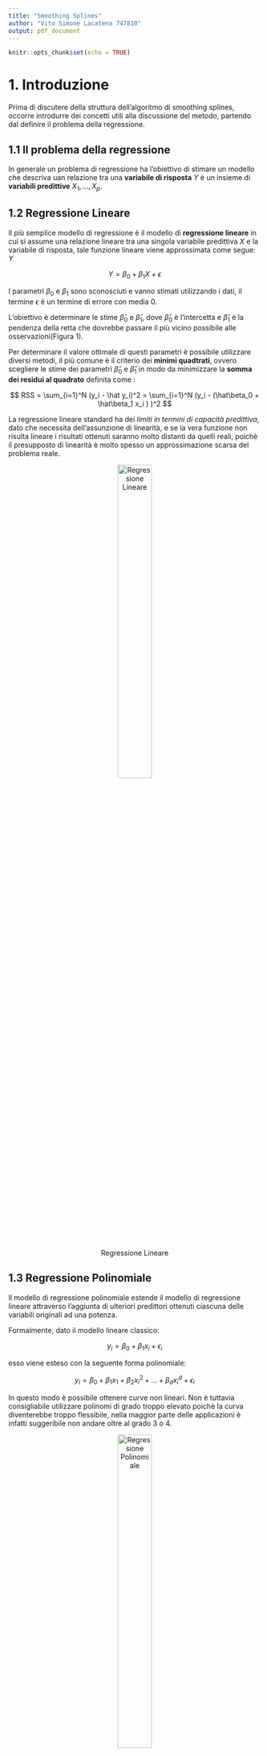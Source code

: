 ```yaml
---
title: "Smoothing Splines"
author: "Vito Simone Lacatena 747810"
output: pdf_document
---
```


```r
knitr::opts_chunk$set(echo = TRUE)
```

# 1. Introduzione
Prima di discutere della struttura dell'algoritmo di smoothing splines, occorre introdurre dei concetti utili alla discussione del metodo, partendo dal definire il problema della regressione.

## 1.1 Il problema della regressione
<p>In generale un problema di regressione ha l'obiettivo di stimare un modello che descriva uan relazione  tra una **variabile di risposta** $Y$  è un insieme di **variabili predittive**  $X_1,...,X_p$.</p>


## 1.2 Regressione Lineare
<p> Il più semplice modello di regressione è il modello di **regressione lineare** in cui si assume una relazione lineare tra una singola variabile predittiva $X$ e la variabile di risposta, tale funzione lineare viene approssimata come segue: $Y$</p>
$$
Y = \beta_0  + \beta_1 X +  \epsilon
$$

<p>I parametri  $\beta_0$  e $\beta_1$ sono sconosciuti e vanno stimati utilizzando i dati, il termine $\epsilon$ è un termine di errore con media 0.</p>
<p>L'obiettivo è determinare le stime $\hat\beta_0$ e $\hat\beta_1$, dove $\hat\beta_0$ è l'intercetta e $\hat\beta_1$ è la pendenza della retta che dovrebbe passare il più vicino possibile alle osservazioni(Figura 1).</p>
<p>Per determinare il valore ottimale di questi parametri è possibile utilizzare diversi metodi,  il più comune è il criterio dei **minimi quadtrati**, ovvero scegliere le stime dei parametri $\hat\beta_0$  e $\hat\beta_1$ in modo da  minimizzare la **somma dei residui al quadrato**  definita come :</p>
$$
RSS = \sum_{i=1}^N (y_i - \hat y_i)^2 = \sum_{i=1}^N (y_i - (\hat\beta_0 +    \hat\beta_1 x_i ) )^2
$$


<p> La regressione lineare standard ha dei *limiti in termini di capacità predittiva*, dato che necessita dell'assunzione di linearità, e se la vera funzione  non risulta lineare i risultati ottenuti saranno molto distanti da quelli reali, poichè il presupposto di linearità è molto spesso un approssimazione scarsa del problema reale. </p>



<center>

![Regressione Lineare](./doc/img/linear-regression.png){width=40%}

</center>





## 1.3 Regressione Polinomiale
<p> Il modello di regressione polinomiale estende il modello di regressione lineare attraverso l'aggiunta di ulteriori predittori ottenuti ciascuna delle variabili originali ad una potenza.</p>
<p>Formalmente, dato il modello lineare classico: </p>

$$
y_i = \beta_0  + \beta_1 x_i +  \epsilon_i
$$

<p>esso viene esteso con  la seguente forma polinomiale:</p>


$$
y_i = \beta_0  + \beta_1 x_1 + \beta_2 x_i^2 +  ... + \beta_d x_i^d + \epsilon_i
$$
<p> In questo modo è possibile ottenere curve non lineari. Non è tuttavia consigliabile utilizzare polinomi di grado troppo elevato poichè la curva diventerebbe troppo flessibile, nella maggior parte delle applicazioni è infatti suggeribile non andare oltre al grado 3 o 4.</p>


<center>

![Regressione Polinomiale](./doc/img/poly-regression.png){width=40%}

</center>
## 1.4 Funzioni  a gradino
<p>In alcune applicazioni, anche la regressione polinomiale può essere considerata  limitata, tale limite  è dato dalla loro natura globale: *determinare dei coefficienti per ottenere una specifica  forma funzionale in una regione può far sì che la funzione assuma una forma troppo irregolare in regioni distanti*.</p>
<p> Un modo per superare questo limite  è quello di  utilizzare delle **funzioni a gradino**.</p>
<p>Tali funzioni dividono l'intervallo dei valori in $K$ bins distinti creando un insieme di valori di soglia ( detti anche **cutpoints**) $c_1 ,c_2, ..., c_k$ e per ogni bin si va ad adattare una funzione costante, avremo quindi una funzione costante a tratti: </p>

$$
y_i = \beta_0  + \beta_1 C_1(x_i) + \beta_2 C_2(x_i) +  ... + \beta_k C_k(x_i)  + \epsilon_i
$$


dove $C_j$ con $j = 1...k$ è una funzione che assume valore 1 se $c_{j-1}< x_i < c_j$ altrimenti 0.

## 1.5 Funzioni base

<p>I modelli di regressione polinomiali e funzoni a scalini sono casi particolari di un framework generico di funzioni base, in cui si va ad adattare il seguente modello:</p>

$$
y_i = \beta_0  + \beta_1 b_1(x_i) + \beta_2 b_2(x_i) +  ... + \beta_k b_k(x_i)  + \epsilon_i
$$

<p>dove $b_j(.)$ sono funzioni base scelte in anticipo.</p>
<p>Questo significa che è possibile rivedere i casi precedenti come istanze di questo generico modello, ovvero:</p>
* regressione polinomiale : $b_j(x_i) = x_i^j$ ;
* funzioni a scalini  : $b_j(x_i) = C_j(x_i)$ ;


## 1.6  Regressione polinomiale a tratti e Spline 
<p><p>Esiste una classe  di funzioni base che estende l' approccio che di regressione polinomiale e la regressione constante a tratti.</p>

<p>**Idea**: Invece di adattare un polinomio di grado elevato su l'intero intervallo dei valori della variabile predittrice $X$ ,si potrebbe pensare di utilizzare una  funzione polinomiale a tratti, dividendo il dominio di X in intervalli contigui e rappresentando f con un polinomio di grado inferiore separato in ogni intervallo.</p>
<p>Tale approccio è chiamato  **regressione polinomiale a tratti**.</p>
<p>**Esempio**: Se si considerano polinomi di terzo grado e si divide l'intervallo originale X sul punto $c$, avremmo due cubiche con differenti coefficenti:

![](./doc/img/cubicsplines.PNG){width=50%}
  
<p>In questo caso si adatterano due diversi polinomi con i propri coefficenti, il punto $c$ dell'intervallo in cui si passa da un polinomio ad un altro è chiamatato **nodo** ( o **knot** ).</p>


**Osservazione**: con $K$ nodi si avranno $K+1$ polinomi.

<p> I **gradi di libertà** per questo esempio sono 8, per gradi di libertà si intende il numero di parametri liberi (come il numero dei coefficenti in una funzione polinomiale), nell'esempio precedente il numero di gradi di libertà è quattro per ogni polinomio (poichè di grado 3), quindi in tutto otto.</p>

### 1.6.1 Vincoli di continuità

<center>

  ![Differenze con diversi livelli di continuità](./doc/img/disc){width=50%}

</center>

<br>
<p> Per avere una curva che non sia troppo flessibile e non appaia discontinua nel passaggio da un intervallo all'altro è importante
aggiungere tre vincoli: la **funzione deve essere continua** e  la **derivata prima e seconda dei polinomi a tratti devono essere continue**, in questo modo non solo il polinomio a tratti sarà continuo ma sarà anche smussato (Figura 3).</p>
<p>Ad ogni vincolo  il numero di gradi di libertà si riduce di 1, in questo modo i gradi libertà del polinomio di grado 3 visto prima si riducono a 5.</p>


### 1.6.2 Spline
<p>Una **spline di ordine** $d$ con nodi $c_j$, $j=1,...,K$ *è un polinomio a tratti di ordine $d$ avente derivate continue sino all' ordine $d-1$.*</p>

<p>Le spline più utilizzate sono le **spline cubiche**,  con $K$ nodi utilizzano $K+4$ gradi di libertà e sono due volte differenziabile nell'intero intervallo X. Questo tipo di spline sono popolari perchè risulta  difficile all'occhio umano individuare una  discontinuità ai nodi.</p>

### 1.6.3 Basi della Spline
<p> Una regressione spline può essere rappresentata in termini di basi di funzioni.</p>
<p>**Caso semplice:** regressione spline lineare con grado $d = 1$ e $K = 1$ nodi</p>

$$
y_i = \beta_0  + \beta_1 b_1(x_i) +  \beta_2 b_2(x_i)  + \epsilon_i
$$

dove $b_1(x) =  x$ e successivamente si usano funzioni  base troncate

![](./doc/img/lineartrunc.PNG){width=40%}


Se $x_i \le c$ allora $(x_i - c)_+ = 0$ e 
$y_i$ = $\beta_0$  + $\beta_1 x_i   + \epsilon_i$

Se $x_i > c$ allora $(x_i - c)_+ = (x_i - c)$ e 
$y_i$ = $\beta_0$  + $\beta_1 x_i  + \beta_2(x_i - c) + \epsilon_i$

<p>**Caso generale:** regressione spline di grado $d$  e $K$ nodi</p>

$y_i$ = $\beta_0$  + $\beta_1 b_1(x_i) +  \beta_2 b_2(x_i) + \beta_K b_K(x_i) + \beta_{K+1} b_{K+1}(x_i) +...+ \beta_{K+d} b_{K+d}(x_i) + \epsilon_i$

<p>le funzioni base sono</p>
$$
x,x^2,...,x^d,h(x,c_1),...,h(x,c_K)
$$

<p>dove in questo caso </p> $h(x,c) = (x-c)^d_+ = (x-c)^d$ se $x > c$ altrimenti $0$.</p>

### 1.6.4 Splines cubiche naturali
<p> Le Spline di grado superiore ad secondo mostrano un elevata variabilità agli estremi dell'intervallo.</p>
<p>Le  **spline naturale** risolvono questo problema, e permettono di produrre stime più stabili agli estremi dell' intervallo, aggiungendo un ulteriore vincolo che impone che la funzione sia lineare agli estremi dei nodi, con l' aggiunta di questo  vincolo  si liberano in tutto 4 gradi di libertà.</p>

### 1.6.5 La scelta del numero e della posizione dei nodi
<p>Un metodo  obiettivo per determinare il numero e la posizione dei nodi consiste nell'utilizzare la cross-validation in cui si effetuano più iterazioni utilizzando una parte dei dati per adattare la spline con un determinato numero K di nodi e i dati non visti rimanenti sono utilizzati per fare la previsioni,si calcola una somma dei quadtrati dei residui complessiva per avere una misura di valutazione. La procedura può essere effettuata più volte per divers valori di K e scegliere il modello che ha fornito un risultato di RSS più piccolo.</p>

### 1.6.6 Vantaggi rispetto alla regressione polinomiale
<p>Le spline di regressione permettono di ottenere risultati superiori rispetto a quelli della regressione polinomiale, perchè a differenza dei polinomi che per produrre una curva flessibile deve utilizzare un alto grado, le spline ottengono flessibilità aumentatno il numero dei nodi ma mantenendo un grado basso, producendo in questo modo stime più stabili permettendo di posizionare più nodi(quindi più flessibilità) in regioni in cui la funzione da stimare tende a cambiare rapidamente e meno nodi in regioni in cui la funzioni è più stabile.</p>

# 2. Smoothing Splines

## 2.1 Panoramica
<p> Si consideri il  problema di trovare la funzione $f(x)$  tale che minimizzi la **somma dei quadrati dei residui** </p>
$$
RSS = \sum_{i=1}^n (y_i - f(x_i))^2
$$ 

<p>In assenza di alcun vincolo si potrebbe  ottenere un RSS pari a zero scegliendo la funzione $f$ che interpoli perfettamente tutti i puntii $y_i$, tuttavia la curva di regressione risulterebbe troppo flessibile.</p>
<p>Occorre quindi e il modo di smussare la funzione, modificando la $RSS$ da minimizzare nella seguente forma: </p>
$$
RSS(f,\lambda) = \sum_{i=1}^n (y_i - f(x_i))^2 + \lambda\int f''(t)^2 dt
$$

<p>La funzione $f$ è definita **smoothing spline**. </p> 
<p> Le smoothing splines sono una tecnica molto utilizzata nella **regressione non parametrica**, dove a differenza dei metodi parametrici non si fa alcuna assunzione sulla forma di $f$ ma si cerca una stima di questa funzione sconosciuta che si avvicini il più possibile alle osservazioni senza risultare  ne troppo approssimativa ne, nel caso opposto, troppo irregolare. </p>


<p> La prima parte di $RSS$ definisce una misura di distanza dai dati mentre la seconda parte definisce una **termine penalità** che va  a penalizzare la variabilità della funzione $f$, la quantità $\lambda\int f''(t)^2 dt$  è quindi una misura del cambiamento globale nella funzione $f'(t)$ </p>
* se $f$ è smussata  $\int f'(t)$ sarà costante  e  $\int f''(t)$ avrà un valore molto piccolo;
* se $f$ è irregolare  $\int f'(t)$ sarà molto variabile   e  $\int f''(t)$ avrà un valore molto grande;

<p>Il parametro $\lambda$ è un **parametro di smoothing** che porterà $f$ ad essere smussata, il parametro assume valori compresi in  $(0,\infty)$ :</p>
* Con valore $\lambda = 0$ i suoi effetti sono nulli e quindi la funzione assumerà un comportamento molto irregolare;
* con $\lambda = \infty$ la funzione sarà una linea retta che passa il più vicino possibile ai dati.

<p> Quindi grandi valori di $\lambda$ producono curve smussata, mentre piccoli valori di questo parametro producono curve più irregolari.</p>
<p>Occorre notare che all'aumentare del valore di $\lambda$ da 0 a $\infty$ il numero di gradi di libertà descresce da $n$ a 2, il parametro di regolarizzazione $\lambda$ controlla l'irregolarità della spline e quindi anche i gradi di libertà effettivi.</p>


<p>La funzione $f(x)$ che **minimizza la RSS** è una **spline cubica naturale ** avente nodi ad ogni punto $x_1,...,x_n$, ovvero è  un polinomio cubico a tratti con nodi a valori distinti di X, derivate prime e seconde continue ad ogni nodo, ed inoltre è lineare nelle regioni al di fuori dei nodi estremi.</p>


<p>Il vettore n-dimensionale $\hat{f}_\lambda$ contenenti i valori adattati ai dati di training $x_1,...,x_n$, nonchè soluzione di  $RSS(f,\lambda)$ per un determinato valore di $\lambda$ può essere quindi scritto nella seguente forma :</p>

$$
\hat{f}_\lambda = S_{\lambda}y
$$


Questo perchè, riscrivendo la spline cubica naturale in termini delle sue funzioni base : </p>

$$
f(x) = \sum_{j=1}^N \theta_jN_j(x) 
$$
<p> Dove $N_j$ denota la j-esima funzione base  n-dimensionale della spline cubica naturale,e $\theta_j$  è un generico parametro.</p>
<p> Si può così riscrivere il criterio di minimizzazione nella seguente forma: </p>
$$
RSS(f, \lambda) = (y - N \theta)^T(y -N \theta) + \lambda \theta^T \Omega_n \theta
$$
<p>Con $N_{i,j} = N_j(x_i)$ e $\{\Omega_n\}_{j,k} = \int N_j''(t)N_k''(t)dt$ </p>


<p>Il vettore $\hat{f}_\lambda$ può essere quindi calcolato come: </p>
$$
\hat{f}_\lambda = N(N^TN + \lambda \Omega_n)^{-1}N^Ty
$$ 
definendo:
$$
 S_{\lambda} =  N(N^TN + \lambda \Omega_n)^{-1}N^T
$$
Si ha che: 

$$
\hat{f}_\lambda = S_{\lambda}y
$$


<p>La matrice di dimensione $n \times n$ $S_{\lambda}$ è nota  come **matrice di smooothing**.</p>
## 2.2 Proprietà della Matrice di Smoothing

<p>La matrice di smoothing:</p>
* é una matrice  quadtrata $n \times n$ simmetrica di rango $n$
* è semi-definitia positiva ,ovvero $\forall x \neq 0$  $xS_\lambda x \ge 0$


<p> Dato che $S_\lambda$ è simmetrica e semidefinita postiva, essa ammette una **eigendecomposition**.</p>

<p> Assumendo che N sia invertibile(ovvero esiste una matrice $N^{-1}$ tale che il prodotto matriciale tra le due restituisce la matrice identità), la matrice di smoothing può essere riscritta nel seguente modo:</p>
<p>$S_\lambda = N(N^T N + \lambda \Omega_N)^{-1} N^T$ </p>
<p>$=N(N^T N + \lambda (N^T N^{-T}) \Omega_N (N^{-1} N))^{-1} N^T$</p>
<p>$=N [N^T (N + \lambda N^{-T}) \Omega_N (N^{-1}) N]^{-1} N^T$</p>
<p>$=N N^{-1} (I + \lambda N^{-T} \Omega_N N^{-1})^{-1}N^{-T}N^T$</p>
<p>$=( I + \lambda K)^{-1}$</p>


Dove $K = N^{-T} \Omega_N N^{-1}$ è una **matrice di penalità**.

La decomposizione della  matrice  in termini dei suoi autovalori e autovettori è quindi la seguente:
$$
S_\lambda = \sum_{k=1}^N \rho_k(\lambda) u_k u_k^T
$$
Con 
$$
 \rho_k(\lambda) = \frac{1}{1 + \lambda d_k}
$$
<p>Dove $d_k$ è il k-esimo autovalore di $K$.</p>

<p>La **somma degli elementi diagonali della matrice di smoothing** corrisponde al **numero dei gradi di libertà** della smoothing spline.</p>
$$
df_\lambda = trace(S_{\lambda})
$$




## 2.3 Selezione automatica dei parametri di smoothing
<p>In generale i parametri di smoothing da stimare per la regressione spline  sono:</p>
* il grado delle spline;
* il numero e la posizione dei nodi.

<p>Nel caso delle smoothing splines si avrà un solo parametro $\lambda$ da stimare, poichè: </p>
* Il grado della spline è fissato a 3 e
* I  nodi della spline corrispondono alle osservazioni distinte; 

<p> *Dato un fissato numero di gradi di libertà è possibile ricavare il valore di  $\lambda$*, questo perchè dato che   $df_\lambda = trace(S_{\lambda})$ è monotona in $\lambda$ e possibile invertire la relazione.


<p> Uno dei metodi per valutare  la scelta del parametro $\lambda$ è la **Cross-Validation**, in particolare la **Leave-One-Out  (LOOCV)**  che consiste nell'adattare il modello su N-1 osservazioni e effettuare una predizione sull'unica osservazione non vista. Questa procedura viene eseguita per N volte.</p>
<p>L'**errore di Cross-Validation Leave One Out** è  calcolato come segue: </p>

$$
RSS_{CV}(\lambda) = \sum_{i=1}^N \left (y_i -\hat{f}_\lambda^{(-i)}(x_i)\right )^2
$$
<p> Dove la notazione $\hat{f}_\lambda^{(-i)}$ indica la funzione smoothing spline adattata su tutti  i dati di training tranne che su $x_i$.</p>
<p>Si può dimostrare che questo errore può essere calcolato in modo efficente utilizzando la seguente formula:</p>

$$
RSS_{CV}(\lambda) = \sum_{i=1}^N \left (y_i -\hat{f}_\lambda^{(-i)}(x_i)\right )^2= \sum_{i=1}^N \left [\frac{y_i -\hat{f}_\lambda(x_i)}{1 - \{S_\lambda\}_{ii}}\right ]^2
$$

<p>In questa formula:</p>
* il termine $\hat{f}_\lambda$ indica  la funzione spline adattata a *tutte* le osservazioni ( anche $x_i$) e valutata in $x_i$ 
* $\{S_\lambda\}_{ii}$ l'elemento diagonale i-esimo della matrice $S_\lambda$.

<p>Questa formula  afferma  che è possibile calcolare in modo rapido ciascuno degli **adattameti leave one out** utilizzando solo la funzione adattata a tutte le osservazioni.</p>


<p>La LOOCV  può essere interpretata come una somma dei residui quadtrati *pesata* con $w_i = \frac{1}{(1 - \{S_\lambda\}_{ii})^2}$, dato che $\{S_\lambda\}_{ii}$ è diverso per ogni osservazione, il criterio da un peso diverso ad ogni osservazione.
Un miglioramento della LOOCV è la Generalized Cross-Validation (GCV) che permette di equilibrare il peso delle diverse osservazioni, questo criterio trova il valore di $\lambda$ che miniminzza</p>

$$
GCV(\lambda) = \frac{\frac{1}{n} \sum_ {i=1}^n (y_i - \hat{f}_\lambda(x_i))^2}{(1 - trace(S_\lambda)/n)^2}
$$


## 2.4 Compromesso Bias-Varianza

<p>Il compromesso bias-varianza è una proprietà specifica di tutti i modelli di apprendimento automatico (supervisionati), che impone un compromesso tra la “flessibilità” del modello e il comportamento su dati non visti.</p>


<p>La **varianza** si riferisce alla *variazione del valore della funzione stimata $\hat f$ al variare dei dati di training* che vengono utilizzati, se un metodo presenta una varianza elevata allora piccole variazioni nei dati di training possono portare a grandi variazioni in $\hat f$. </p>

<p> Il **bias** si riferisce alla *distorsione introdotta approssimando un problema complesso con un modello più semplice*.</p>

<p> Occorre definire un compromesso tra bias e varianza poichè al crescere  dell'una, descrescerà l'altra.</p>

<p> La scelta del valore di $df_\lambda$ ha effetto sul bias e sulla varianza in quanto:</p>
* valori **troppo bassi di $df_\lambda$** provocano un **alto bias** e una **bassa varianza** e la funzione andrebbe in **underfitting** dato che il modello sarà troppo semplice;
* valori **troppo alti di $df_\lambda$** provocano un **basso bias** ma un **alta varianza** e la funzione andrebbe in **overfitting** dato che il modello sarà troppo flessibile;


<p> Dato che $\hat{f}_\lambda = S_{\lambda}y$, si ha che: </p>
* $Cov(\hat f) = S_\lambda Cov(y)S_\lambda ^T = S_\lambda S_\lambda ^T$ (Gli elementi diagonali sono le varianze puntuali al punto $x_i$) 
* $Bias(\hat f) = f - E[\hat f] = f -  S_\lambda f$

<p>dove $f$ è il vettore (sconosciuto) delle valutazioni della vera f nei punti di training X.</p>

## 2.5 Caso Multidimensionale
<p>Sino ad ora si è considerato il caso unidimensionale del metodo delle smoothing splines, ma tale approccio può essere generalizzato anche per un numero superiore di dimensioni. Data la coppia $y_i,x_i$ , con $y_i \in \mathbb{R}$ e $x_i \in \mathbb{R}^d$, e una funzione di regressione d-dimensionale $f(x)$, si consideri il seguente problema:</p>

$$
\min_f \sum_{i=1}^N \{y_i - f(x_i)\}^2 + \lambda J[f] 
$$

<p>dove $J$ è una funzione di penalità appropriata per stabilizzare una funzione f in $\mathbb{R}^d$. Esempio in $\mathbb{R}^2$:</p>
$$
 J[f] = \int \int_{\mathbb{R}^2} \left[ \left( \frac{\partial^2 f(x)}{\partial x_1^2}\right)^2 + 2\left( \frac{\partial^2 f(x)}{\partial x_1 \partial x_2}\right)^2 +\left( \frac{\partial^2 f(x)}{\partial x_2^2}\right)^2\right]dx_1dx_2.
$$

<p>Utilizzando per l'ottimizzazione questa penalità si ottiene una superficie bidimensionale smussata, nota come **spline a superficie sottile** (thin-plate spline). Condivide molte proprietà con la smoothing spline unidimensionale.</p>

* Per $\lambda \to 0$ si ottiene come soluzione una funzione di interpolazione;
* Per $\lambda \to \infty$ la soluzione converge al piano dei minimi quadtrati;

<p> Per valori intermedi, la soluzione può essere rappresentata come un **espansione lineare delle funzioni base**. La soluzione ha la forma </p>


$$
f(x) = \beta_0 + \beta^Tx + \sum_{j=1}^Ta_jh_j(x)w
$$
<p>Dove $h_j = ||x - x_j||^2log||x -x_j||$ sono **funzioni base radiali**. I coefficienti si determinano sostituendo la $f(x)$ in $$\min_f \sum_{i=1}^N \{y_i - f(x_i)\}^2 + \lambda J[f]$$ 

<p> In generale si può rappresentare $f \in \mathbb{R}^d$ come una espansione di qualsiasi grande insieme di funzioni base, e controllare la complessità applicando un regolarizzatore come quello visto precedentemente.</p> 



<p> Per esempio se si considera il caso di $X \in \mathbb{R}^2$ si ha :</p>
* Una base di funzioni $h_{11}(X_1),...,h_{1K_1}(X_1)$ per rappresentare la funzione di coordinate $X_1$
* Una base di funzioni $h_{21}(X_2),...,h_{2K_2}(X_2)$ per rappresentare la funzione di coordinate $X_2$ 

<p>Una funzione di coordinate $f(X_1,X_2)$ può essere rappresentata in termini del prodotto delle basi delle due funzioni su $X_1$ e $X_2$:</p>

$$
f(X_1,X_2) = \sum_{i=1}^{K_1}\sum_{j=1}^{K_2} \theta_{ij} h_{1i}(X_1)h_{2j}(X_2)
$$
<p>Si può quindi costruire una base di una funzione spline multidimensionale dai  prodotti  di tutte le coppie di basi di funzioni di ogni  smoothing-spline univariata </p>


 
# 3. Implementazioni in R
<p> R è un linguaggio e  ambiente di programmazione nato negli anni 90 per usi  statistici . R è oggi molto diffuso, grazie alla flessibilità della sintassi, alla sua natura modulare e la sempre più vasta comunità che ne supporta lo sviluppo. R rappresenta oggi un framework in grado di acquisire moli di dati dalle più disparate sorgenti, offrendo strumenti per una loro analisi immediata ed efficiente.</p>

<p>Sono presenti due principali implementazioni della smoothing spline in R, in due package distinti: </p>
* la funzione **smooth.spline** nel package **stats**;
* la funzione **ss** nel package **npreg**;

## 3.1 Funzione smooth.spline
Gli argomenti in input alla funzione smooth.spline sono i seguenti:


| Argomento | Descrizione | 
|:--:|:--------------------|
| x | Vettore di valori della variabile predittiva| 
| y | Vettore di valori della variabile di risposta | 
| w | Vettore di pesi della stessa dimensione di x (opzionale), di default è un vettore di 1|
|df| Numero dei gradi di libertà desiderati. Più alto è il numero, più flessibile sarà la curva adattata, il valore é compreso  essere compreso tra 1 e il numero di punti distinti in x|
|spar| Parametro di smoothing, se specificato il parametro $\lambda$  Può essere speè una funzione monotona di spar|
|lambda| Può essere specificato direttamente al posto di scar  o df|
|cv|Booleano, se impostato a TRUE viene utilizzata la cross-validation di Tipo Leave-One-Out (LOOCV) altriementi  se FALSE la Generalized Cross-Validation (GCV). Viene usato per il calcolo dei parametri di smoothing solo quando sia spar che df non sono specificati è anche se vengono speficiati è  comunque  usato per determinare cv.crit nel risultato. Impostando questo argoemento su NA  si salta la valutazione|
|all.knots| Se TRUE utilizza tutii i punti distinti come nodi, se FALSE usa un sottoinsieme di questi punti|
|nknots|Può essere settato come il numero o un criterio che resituisce il numero di nodi ( funziona solo se all.nots = FALSE)|
|keep.data|Booleano che specifica se i dati di input devono essere mantenuti nel risultato. Se TRUE (come per default), i valori adattati e i residui sono disponibili dal risultato|
|df.offset|Permette di aumentare i gradi di libertà di df.offset nel criterio GCV.|
|penality|Coefficiente della penalità per i gradi di libertà nel criterio GCV.|
|control.spar|Lista opzionale con i componenti nominati che controllano la ricerca della radice quando il parametro di smoothing spar è calcolato.|
|tol|Soglia di  tolleranza per l'uguaglianza o l'unicità dei valori x. I valori sono suddivisi in intervalli di dimensione tol e i valori che cadono nello stesso intervallo sono considerati uguali. Deve essere strettamente positivo (e finito)|
|keep.stuff|Argomento booleano sperimentale che indica se il risultato deve tenere extra dai calcoli interni. Dovrebbe permettere di ricostruire la matrice X e altro.|

<p> I componenti più importanti presenti nell'oggetto restituito dalla funzione smooth.spline sono i seguenti:</p>
* **x** : i valori distinti di x;
* **y** : i valori adattati corrispondenti a x;
* **w**:  i pesi utilizzati ai valori unici di x;
* **cv.crit**: punteggio della cross-validation effettiata a seconda di cv. Il punteggio CV è spesso chiamato "PRESS" , per 'PREdiction Sum of Squares';
* **pen.crit** : il criterio penalizzato, ovvero la somma (ponderata) dei quadrati residui (RSS);
* **df** : gradi di libertà utilizzati.;
* **lambda** : il valore di $\lambda$;

* **fit**: Lista di oggetti quali la sequenza dei nodi, il numero di coefficenti, e i loro valori, valore minimo e il range di valori di x;



## 3.2 Funzione ss
<p>La funzione $ss$ è ispirata alla funzione $smooth.spline$ del package stats, in aggiunta a $smooth.splin$:</p>
- Invece dell'argomento cv disponde di $method$ permettendo di scegliere tra otti diversi metodi (GCV, OCV, GACV, ACV, REML, ML, AIC) per selezionare il parametro di smoothing;
- Permette di definire tre tipi di spline(linear, cubic,quintic);
- permette di definire un vincolo di periodicità
- permette di specificare i valori dei nodi

<p>GLi argomenti x,y,w,df,spar,lambda,all.knots,nknots,keep.data,df.offset,penality,control.spar sono gli stessi ritrovati in smooth.spline. Di seguito verranno descritti gli argomenti presenti in $ss$ e non presenti in $smooth.spline$.</p>

| Argomento | Descrizione | 
|:--:|:-------------|
| method | Metodo per selezionare il parametro di smoothing. Ignorato se viene fornito spar o lambda.| 
|m|Il valore predefinito è m = 2, che è una spline di smoothing cubica. Imposta m = 1 per uno spline lineare o m = 3 per uno spline quintico |
|periodic|Se TRUE, la funzione stimata f(x) è costretta ad essere periodica |
|knots| Vettore dei valori dei nodi per la spline. I valori dovrebbero essere singoli e all'interno dell'intervallo dei valori x (per evitare un warning).|
|bernoulli| Se TRUE, vengono utilizzati polinomi di Bernoulli scalati per le funzioni di base e di penalizzazione. Se FALSE, produce la definizione "classica" di una spline di smoothing.|

# 4. Esempio: Graduate Admission

## 4.1 Dataset
<p>Vediamo ora un esempio pratico utilizzando come  dataset di riferiemnto **Graduate Admission** ( link: https://www.kaggle.com/mohansacharya/graduate-admissions). Il dataset è stato creato per la previsione delle ammissioni dei laureati,contiene diversi variabili  considerati importanti durante l'applicazione per i programmi di master. Le feature incluse sono:</p>

* **GRE Scores** (General Test Score )
* **TOEFL Scores** (Test Of English as a Foreign Language)
* **University Rating** ( su 5 )
* **Statement of Purpose (SOP)** e **Letter of Recommendation Strength (LOR)** ( su 5 )
* **Undergraduate GPA** (Grade Point Average) ( su 10 )
* **Research Experience** ( booleano )
* **Chance of Admit** (da 0 a 1)

<p>Questo dataset ha  lo scopo di aiutare gli studenti nella selezione delle università con i loro profili. Il risultato previsto dà loro un'idea delle loro possibilità per una particolare università.</p>
<p>Utilizzando il Dataset è possibile effettuare un task di regressione utilizzando le variabili predittive fornite (punteggio GRE, punteggio TOEFL, rating universitario, ecc.) per determinare la relazione tra i punteggi ottenuti e  la probabilità di ammissione di un nuovo candidato, valutando quanto quindi quanto questi test siano importanti per la probabilità di essere amessi.</p>
&nbsp;

**Caricamento del dataset**
&nbsp;


```r

data <- read.csv(file = './data/admission.csv',sep=',')


head(data,20)


```
&nbsp;

<p>Di seguito verranno mostrate diverse applicazioni della  smoothing spline  utilizzando come variabile di risposta la variabile  **Chance.of.Admit**, e un unica variabile predittiva, scelta tra le variabili numeriche del dataset.</p>
<p> **Variabile Predittiva: GRE Score** </p>
<p> Considero come variabile predittive il punteggio GRE, plottando i valori di **Chance.of.Admit** per diversi valori della variabile **GRE Score**.</p>
&nbsp;
```r
library(scales)
xlabel = 'GRE.Score'
ylabel = 'Chance.of.Admit'
x <- data$GRE.Score
y <- data$Chance.of.Admit
plot(x,y,xlab = xlabel,ylab = ylabel,type = "p",col=alpha('darkblue', 0.2),pch =16,cex=0.8)

```


### 4.2 Casi Estremi

<p> Impostando il parametro **df** dei gradi di libertà con df = n (numero di osservazioni uniche ) e df = 2 si ottengono i casi estremi.</p>
<p> Si ricorda  che al crescere del valore di $\lambda$ il numero di gradi di libertà decresce, la funzione *smooth.spline* determina automaticamente a quali valori di $\lambda$ corrispondono i gradi di libertà impostati e adatta la funzione in base ai parametri specificati.</p>

```r
n = length(unique(x))

spline_A <- smooth.spline(x,y,df = 2,all.knots = TRUE)
spline_B <- smooth.spline(x,y,df = n,all.knots = TRUE)

print(spline_A)
```
<p> Speficando un numero di gradi di libertà pari a 2 si ottenuto un valore di $\lambda$ = 4366.614 , la somma dei residui al quadrato *RSS*  con questa funzione è di circa 0.456</p>
```r
print(spline_B)
```
<p> Speficando un numero di gradi di libertà pari al numero di osservazioni distinte, si ottenuto un valore di $\lambda$ vicino allo zero, la somma dei residui al quadrato *RSS*  con questa funzione è anch'essa vicino allo zero in quanto si sarà ottenuta una curva che passa perfettamente per i punti di training ma sarà troppo flessibile.</p>
&nbsp;
```r
plot(x,y,xlab = xlabel,ylab = ylabel,type = "p",col=alpha('darkblue', 0.2),pch =16,cex=0.8)
lines(spline_A,lwd=2,col="blue")
lines(spline_B,lwd=2,col="red")
legend("bottomright", c(paste("df=2, ",'lambda',"=",format(spline_A$lambda,scientific = TRUE)),paste("df=",n, ",lambda=",format(spline_B$lambda,scientific = TRUE))) ,col=c("blue","red"),lwd=2)

```


<p> Dal grafico  si può notare infatti  che con un numero di gradi di libertà di 2 il parametro labmda assume un valore molto alto, la curva risultante sarà quindi una retta, al contrario  con un numero di gradi di libertà pari al numero di osservazioni il parametro $\lambda$ avrà un valore vicino a  0 e la curva risultante sarà molto irregolare .</p>



### 4.3 Addattare la smoothing spline con la cross-validation 

<p> Vediamo di adattare la smoothing spline stimando i parametri di $\lambda$ e di $df$  in modo da ottenere un risultato ottimale.</p>
<p>Richiamando la funzione *smooth.spline* non specificando nessuno dei parametri quali lambda, df e spar, la funzione effettuerà automaticamente una cross validation per stimare i parametri di smoothing. </p>
&nbsp;
```r
GRE_fit <- smooth.spline(x, y,all.knots = TRUE)
GRE_fit
```
&nbsp;


```r
plot(x,y,xlab = xlabel,ylab = ylabel,type = "p",col=alpha('darkblue', 0.2),pch =16,cex=0.8)
lines(GRE_fit,lwd=2,col="purple")
legend("bottomright",paste("df=",GRE_fit$df ,'lambda',"=",format(GRE_fit$lambda,scientific = TRUE)),col="purple",lwd=2)

```
<p> I parametri di smoothing ottenuti sono quelli che minimizzano l'errore di cross-validation. La smoothing spline adattata è la curva visualizzata nel grafico che  minimizza la RSS ed assume una forma  smussata.</p>
&nbsp;


## 4.3 Altre variabili del dataset
<p>**Variabile Predittiva: TOEFL Score**</p>

<p> Vediamo che rislutati si ottengono utilizzando come variabile predittiva il TOEFL Score per predire la probabilità di ammissione. </p>

```r
xlabel <- 'TOEFL.Score'
ylabel <- 'Chance.of.Admit'
x <- data$TOEFL.Score
y <- data$Chance.of.Admit
plot(x,y,xlab = xlabel,ylab = ylabel,type = "p",col=alpha('darkblue', 0.2),pch =16,cex=0.8)
```
```r

TOEFL_fit <- smooth.spline(x, y,all.knots = TRUE)
print(TOEFL_fit)
plot(x,y,xlab = xlabel,ylab = ylabel,type = "p",col=alpha('darkblue', 0.2),pch =16,cex=0.8)
lines(TOEFL_fit,lwd=2,col="purple")
legend("bottomright",paste("df=",TOEFL_fit$df ,'lambda',"=",format(TOEFL_fit$lambda,scientific = TRUE)),col="purple",lwd=2)

```
In questo caso la smoothing spline risulta lineare.


<p> **Variabile Predittiva: CGPA** </p>
```r

plot(x= data$CGPA,
     y= data$Chance.of.Admit,
     xlab = 'CGPA',
     ylab = 'Chance.of.Admit',
     type = "p",
     col=alpha('darkblue', 0.2),
     pch =16,cex=0.8)

fit <- smooth.spline(x=data$CGPA,
                     y= data$Chance.of.Admit,
                     all.knots = TRUE)
print(fit)
lines(fit,lwd=2,col="purple")
legend("bottomright",paste("df=",fit$df ,'lambda',"=",format(fit$lambda,scientific = TRUE)),col="purple",lwd=2)

```

<p> **Variabile Predittiva: LOR** </p>
```r

plot(x= data$LOR,
     y= data$Chance.of.Admit,
     xlab = 'LOR',
     ylab = 'Chance.of.Admit',
     type = "p",
     col=alpha('darkblue', 0.2),
     pch =16,cex=0.8)

fit <- smooth.spline(x=data$LOR,
                     y= data$Chance.of.Admit,
                     all.knots = TRUE)
print(fit)
lines(fit,lwd=2,col="purple")
legend("bottomright",paste("df=",fit$df ,'lambda',"=",format(fit$lambda,scientific = TRUE)),col="purple",lwd=2)

```

<p> **Variabile Predittiva: SOP** </p>
```r

plot(x= data$SOP,
     y= data$Chance.of.Admit,
     xlab = 'SOP',
     ylab = 'Chance.of.Admit',
     type = "p",
     col=alpha('darkblue', 0.2),
     pch =16,cex=0.8)

fit <- smooth.spline(x=data$SOP,
                     y= data$Chance.of.Admit,
                     all.knots = TRUE)
print(fit)
lines(fit,lwd=2,col="purple")
legend("bottomright",paste("df=",fit$df ,'lambda',"=",format(fit$lambda,scientific = TRUE)),col="purple",lwd=2)

```

# 5. Conclusioni
<p> In conclusione le smoothing splines sono un ottimo strumento appartenente alla famiglia di metodi non parametrici, rispetto all'utilizzo di approcci più limitati come la regressione lineare o polinomiale.E stato mostrato un esempio di applicazione sul Dataset Graduation con i seguenti risultati:</p>


| X | df            |  $\lambda$   | RSS |
|:--|:-------------|:-------------|:---
| GRE| 13.63638 | 0.0002760996 |0.191392|    |
| TOEFL| 2 |  41200.14 |  0.1849276    |
| CGPA| 7 |  0.004188792|0.7811333     |
| LOR| 2 | 3393947 |0.04061662|
| SOP| 3 |  0.534632 |0.05065631|

